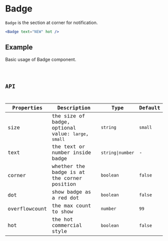 # Badge

`Badge` is the section at corner for notification.

```jsx pure
<Badge text="NEW" hot />
```

## Example

Basic usage of Badge component.

<code src="./demo/Example.tsx" />

## API

| Properties    | Description                                         | Type             | Default |
| ------------- | --------------------------------------------------- | ---------------- | ------- |
| size          | the size of badge, optional value: `large`, `small` | `string`         | `small` |
| text          | the text or number inside badge                     | `string\|number` | -       |
| corner        | whether the badge is at the corner position         | `boolean`        | `false` |
| dot           | show badge as a red dot                             | `boolean`        | `false` |
| overflowcount | the max count to show                               | `number`         | `99`    |
| hot           | the hot commercial style                            | `boolean`        | `false` |
